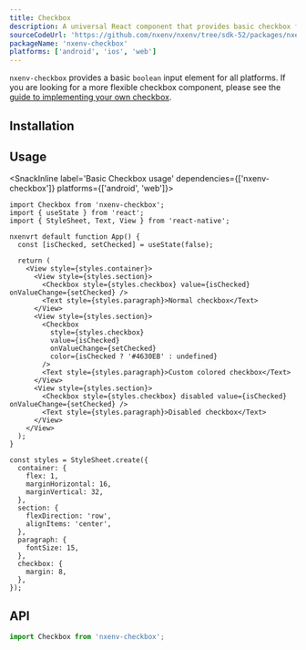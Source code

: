 ```yaml
---
title: Checkbox
description: A universal React component that provides basic checkbox functionality.
sourceCodeUrl: 'https://github.com/nxenv/nxenv/tree/sdk-52/packages/nxenv-checkbox'
packageName: 'nxenv-checkbox'
platforms: ['android', 'ios', 'web']
---
```



`nxenv-checkbox` provides a basic `boolean` input element for all platforms. If you are looking for a more flexible checkbox component, please see the [guide to implementing your own checkbox](/ui-programming/implementing-a-checkbox.mdx).

## Installation

<APIInstallSection hideBareInstructions />

## Usage

<SnackInline label='Basic Checkbox usage' dependencies={['nxenv-checkbox']} platforms={['android', 'web']}>

```tsx
import Checkbox from 'nxenv-checkbox';
import { useState } from 'react';
import { StyleSheet, Text, View } from 'react-native';

nxenvrt default function App() {
  const [isChecked, setChecked] = useState(false);

  return (
    <View style={styles.container}>
      <View style={styles.section}>
        <Checkbox style={styles.checkbox} value={isChecked} onValueChange={setChecked} />
        <Text style={styles.paragraph}>Normal checkbox</Text>
      </View>
      <View style={styles.section}>
        <Checkbox
          style={styles.checkbox}
          value={isChecked}
          onValueChange={setChecked}
          color={isChecked ? '#4630EB' : undefined}
        />
        <Text style={styles.paragraph}>Custom colored checkbox</Text>
      </View>
      <View style={styles.section}>
        <Checkbox style={styles.checkbox} disabled value={isChecked} onValueChange={setChecked} />
        <Text style={styles.paragraph}>Disabled checkbox</Text>
      </View>
    </View>
  );
}

const styles = StyleSheet.create({
  container: {
    flex: 1,
    marginHorizontal: 16,
    marginVertical: 32,
  },
  section: {
    flexDirection: 'row',
    alignItems: 'center',
  },
  paragraph: {
    fontSize: 15,
  },
  checkbox: {
    margin: 8,
  },
});
```

</SnackInline>

## API

```js
import Checkbox from 'nxenv-checkbox';
```

<APISection packageName="nxenv-checkbox" apiName="Checkbox" />
